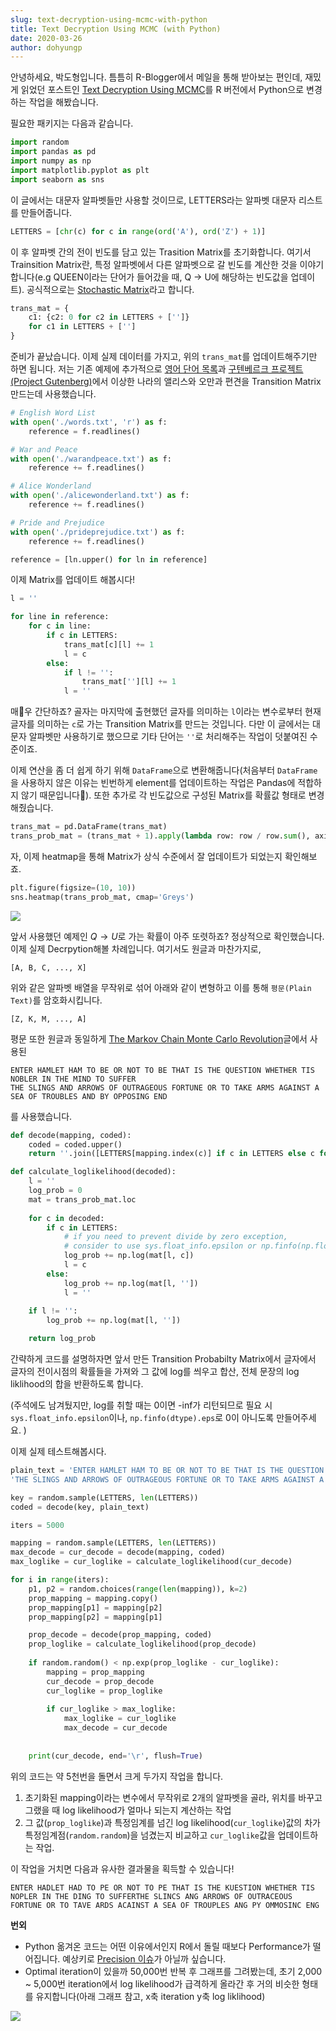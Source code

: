 ```yaml
---
slug: text-decryption-using-mcmc-with-python
title: Text Decryption Using MCMC (with Python)
date: 2020-03-26
author: dohyungp
---
```

안녕하세요, 박도형입니다.
틈틈히 R-Blogger에서 메일을 통해 받아보는 편인데, 재밌게 읽었던 포스트인 <a href="https://www.r-bloggers.com/text-decryption-using-mcmc/">Text Decryption Using MCMC</a>를 R 버전에서 Python으로 변경하는 작업을 해봤습니다.

필요한 패키지는 다음과 같습니다.

```py
import random
import pandas as pd
import numpy as np
import matplotlib.pyplot as plt
import seaborn as sns
```

이 글에서는 대문자 알파벳들만 사용할 것이므로, LETTERS라는 알파벳 대문자 리스트를 만들어줍니다.

```py
LETTERS = [chr(c) for c in range(ord('A'), ord('Z') + 1)]
```

이 후 알파벳 간의 전이 빈도를 담고 있는 Trasition Matrix를 초기화합니다. 여기서 Trainsition Matrix란, 특정 알파벳에서 다른 알파벳으로 갈 빈도를 계산한 것을 이야기합니다(e.g QUEEN이라는 단어가 들어갔을 때, Q $\rightarrow$ U에 해당하는 빈도값을 업데이트). 공식적으로는 <a href="https://en.wikipedia.org/wiki/Stochastic_matrix">Stochastic Matrix</a>라고 합니다.

```py
trans_mat = {
    c1: {c2: 0 for c2 in LETTERS + ['']}
    for c1 in LETTERS + ['']
}
```

준비가 끝났습니다. 이제 실제 데이터를 가지고, 위의 `trans_mat`를 업데이트해주기만 하면 됩니다. 저는 기존 예제에 추가적으로 <a href="https://github.com/dwyl/english-words">영어 단어 목록</a>과 <a href="http://www.gutenberg.org/">구텐베르크 프로젝트(Project Gutenberg)</a>에서 이상한 나라의 앨리스와 오만과 편견을 Transition Matrix 만드는데 사용했습니다.

```py
# English Word List
with open('./words.txt', 'r') as f:
    reference = f.readlines()

# War and Peace    
with open('./warandpeace.txt') as f:
    reference += f.readlines()

# Alice Wonderland    
with open('./alicewonderland.txt') as f:
    reference += f.readlines()

# Pride and Prejudice
with open('./prideprejudice.txt') as f:
    reference += f.readlines()

reference = [ln.upper() for ln in reference]
```

이제 Matrix를 업데이트 해봅시다!

```py
l = ''

for line in reference:
    for c in line:
        if c in LETTERS:
            trans_mat[c][l] += 1
            l = c
        else:
            if l != '':
                trans_mat[''][l] += 1
            l = ''
```

매우 간단하죠? 골자는 마지막에 출현했던 글자를 의미하는 `l`이라는 변수로부터 현재 글자를 의미하는 `c`로 가는 Transition Matrix를 만드는 것입니다. 다만 이 글에서는 대문자 알파벳만 사용하기로 했으므로 기타 단어는 `''`로 처리해주는 작업이 덧붙여진 수준이죠.

이제 연산을 좀 더 쉽게 하기 위해 `DataFrame`으로 변환해줍니다(처음부터 `DataFrame`을 사용하지 않은 이유는 빈번하게 element를 업데이트하는 작업은 Pandas에 적합하지 않기 때문입니다🙂). 또한 추가로 각 빈도값으로 구성된 Matrix를 확률값 형태로 변경해줬습니다.

```py
trans_mat = pd.DataFrame(trans_mat)
trans_prob_mat = (trans_mat + 1).apply(lambda row: row / row.sum(), axis=1)
```

자, 이제 heatmap을 통해 Matrix가 상식 수준에서 잘 업데이트가 되었는지 확인해보죠.

```py
plt.figure(figsize=(10, 10))
sns.heatmap(trans_prob_mat, cmap='Greys')
```

![](/images/heatmap.png)

앞서 사용했던 예제인 $Q\rightarrow U$로 가는 확률이 아주 또렷하죠? 정상적으로 확인했습니다. 이제 실제 Decrpytion해볼 차례입니다. 여기서도 원글과 마찬가지로,

```
[A, B, C, ..., X]
```

위와 같은 알파벳 배열을 무작위로 섞어 아래와 같이 변형하고 이를 통해 `평문(Plain Text)`를 암호화시킵니다.

```
[Z, K, M, ..., A]
```

평문 또한 원글과 동일하게 <a href="https://math.uchicago.edu/~shmuel/Network-course-readings/MCMCRev.pdf">The Markov Chain Monte Carlo Revolution</a>글에서 사용된 

```
ENTER HAMLET HAM TO BE OR NOT TO BE THAT IS THE QUESTION WHETHER TIS NOBLER IN THE MIND TO SUFFER 
THE SLINGS AND ARROWS OF OUTRAGEOUS FORTUNE OR TO TAKE ARMS AGAINST A SEA OF TROUBLES AND BY OPPOSING END
```

를 사용했습니다.

```py
def decode(mapping, coded):
    coded = coded.upper()
    return ''.join([LETTERS[mapping.index(c)] if c in LETTERS else c for c in coded])

def calculate_loglikelihood(decoded):
    l = ''
    log_prob = 0
    mat = trans_prob_mat.loc
    
    for c in decoded:
        if c in LETTERS:
            # if you need to prevent divide by zero exception, 
            # consider to use sys.float_info.epsilon or np.finfo(np.float64).eps
            log_prob += np.log(mat[l, c])
            l = c
        else:
            log_prob += np.log(mat[l, ''])
            l = ''
            
    if l != '':
        log_prob += np.log(mat[l, ''])

    return log_prob
```

간략하게 코드를 설명하자면 앞서 만든 Transition Probabilty Matrix에서 글자에서 글자의 전이시점의 확률들을 가져와 그 값에 log를 씌우고 합산, 전체 문장의 log liklihood의 합을 반환하도록 합니다.

(주석에도 남겨뒀지만, log를 취할 때는 0이면 -inf가 리턴되므로 필요 시 `sys.float_info.epsilon`이나, `np.finfo(dtype).eps`로 0이 아니도록 만들어주세요. )

이제 실제 테스트해봅시다.

```py
plain_text = 'ENTER HAMLET HAM TO BE OR NOT TO BE THAT IS THE QUESTION WHETHER TIS NOBLER IN THE MIND TO SUFFER'\
'THE SLINGS AND ARROWS OF OUTRAGEOUS FORTUNE OR TO TAKE ARMS AGAINST A SEA OF TROUBLES AND BY OPPOSING END'

key = random.sample(LETTERS, len(LETTERS))
coded = decode(key, plain_text)

iters = 5000

mapping = random.sample(LETTERS, len(LETTERS))
max_decode = cur_decode = decode(mapping, coded)
max_loglike = cur_loglike = calculate_loglikelihood(cur_decode)

for i in range(iters):
    p1, p2 = random.choices(range(len(mapping)), k=2)    
    prop_mapping = mapping.copy()
    prop_mapping[p1] = mapping[p2]
    prop_mapping[p2] = mapping[p1]

    prop_decode = decode(prop_mapping, coded)
    prop_loglike = calculate_loglikelihood(prop_decode)
    
    if random.random() < np.exp(prop_loglike - cur_loglike):
        mapping = prop_mapping
        cur_decode = prop_decode
        cur_loglike = prop_loglike
        
        if cur_loglike > max_loglike:
            max_loglike = cur_loglike
            max_decode = cur_decode
            
            
    print(cur_decode, end='\r', flush=True)
```

위의 코드는 약 5천번을 돌면서 크게 두가지 작업을 합니다.

1. 초기화된 mapping이라는 변수에서 무작위로 2개의 알파벳을 골라, 위치를 바꾸고 그랬을 때 log likelihood가 얼마나 되는지 계산하는 작업
2. 그 값(`prop_loglike`)과 특정임계를 넘긴 log likelihood(`cur_loglike`)값의 차가 특정임계점(`random.random`)을 넘겼는지 비교하고 `cur_loglike`값을 업데이트하는 작업.

이 작업을 거치면 다음과 유사한 결과물을 획득할 수 있습니다!

```
ENTER HADLET HAD TO PE OR NOT TO PE THAT IS THE KUESTION WHETHER TIS NOPLER IN THE DING TO SUFFERTHE SLINCS ANG ARROWS OF OUTRACEOUS FORTUNE OR TO TAVE ARDS ACAINST A SEA OF TROUPLES ANG PY OMMOSINC ENG
```

**번외**

* Python 옮겨온 코드는 어떤 이유에서인지 R에서 돌릴 때보다 Performance가 떨어집니다. 예상키로 <a href="https://docs.python.org/ko/3.8/tutorial/floatingpoint.html">Precision 이슈</a>가 아닐까 싶습니다.
* Optimal iteration이 있을까 50,000번 반복 후 그래프를 그려봤는데, 초기 2,000 ~ 5,000번 iteration에서 log likelihood가 급격하게 올라간 후 거의 비슷한 형태를 유지합니다(아래 그래프 참고, x축 iteration y축 log liklihood)

![](/images/loglikelihood.png)